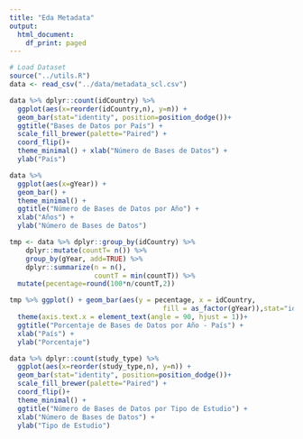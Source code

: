 ```yaml
---
title: "Eda Metadata"
output:
  html_document:
    df_print: paged
---
```


```r
# Load Dataset
source("../utils.R")
data <- read_csv("../data/metadata_scl.csv")

```


```r
data %>% dplyr::count(idCountry) %>% 
  ggplot(aes(x=reorder(idCountry,n), y=n)) + 
  geom_bar(stat="identity", position=position_dodge())+
  ggtitle("Bases de Datos por País") +
  scale_fill_brewer(palette="Paired") +
  coord_flip()+
  theme_minimal() + xlab("Número de Bases de Datos") + 
  ylab("País")
```


```r
data %>%  
  ggplot(aes(x=gYear)) + 
  geom_bar() + 
  theme_minimal() +
  ggtitle("Número de Bases de Datos por Año") + 
  xlab("Años") + 
  ylab("Número de Bases de Datos")
```

```r
tmp <- data %>% dplyr::group_by(idCountry) %>% 
    dplyr::mutate(countT= n()) %>%
    group_by(gYear, add=TRUE) %>%
    dplyr::summarize(n = n(),
                     countT = min(countT)) %>% 
  mutate(pecentage=round(100*n/countT,2))

tmp %>% ggplot() + geom_bar(aes(y = pecentage, x = idCountry,
                                      fill = as_factor(gYear)),stat="identity") +
  theme(axis.text.x = element_text(angle = 90, hjust = 1))+ 
  ggtitle("Porcentaje de Bases de Datos por Año - País") + 
  xlab("País") + 
  ylab("Porcentaje")  

```

```r
data %>% dplyr::count(study_type) %>% 
  ggplot(aes(x=reorder(study_type,n), y=n)) + 
  geom_bar(stat="identity", position=position_dodge())+
  scale_fill_brewer(palette="Paired") +
  coord_flip()+
  theme_minimal() + 
  ggtitle("Número de Bases de Datos por Tipo de Estudio") + 
  xlab("Número de Bases de Datos") + 
  ylab("Tipo de Estudio")  

```

